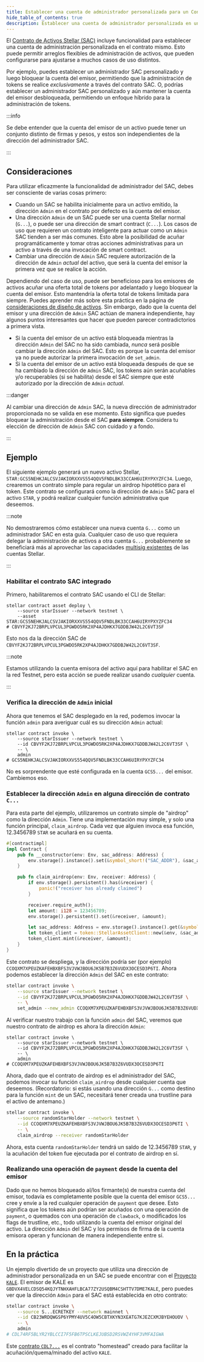 ```yaml
---
title: Establecer una cuenta de administrador personalizada para un Contrato de Activo Stellar (SAC)
hide_table_of_contents: true
description: Establecer una cuenta de administrador personalizada en un SAC desplegado
---
```


El [Contrato de Activos Stellar (SAC)](../../../tokens/stellar-asset-contract.mdx) incluye funcionalidad para establecer una cuenta de administración personalizada en el contrato mismo. Esto puede permitir arreglos flexibles de administración de activos, que pueden configurarse para ajustarse a muchos casos de uso distintos.

Por ejemplo, puedes establecer un administrador SAC personalizado y luego bloquear la cuenta del emisor, permitiendo que la administración de tokens se realice _exclusivamente_ a través del contrato SAC. O, podrías establecer un administrador SAC personalizado y aún mantener la cuenta del emisor desbloqueada, permitiendo un enfoque híbrido para la administración de tokens.

:::info

Se debe entender que la cuenta del emisor de un activo puede tener un conjunto distinto de firmas y pesos, y estos son independientes de la dirección del administrador SAC.

:::

## Consideraciones

Para utilizar eficazmente la funcionalidad de administrador del SAC, debes ser consciente de varias cosas primero:

- Cuando un SAC se habilita inicialmente para un activo emitido, la dirección `Admin` en el contrato por defecto es la cuenta del emisor.
- Una dirección `Admin` de un SAC puede ser una cuenta Stellar normal (`G...`), o puede ser una dirección de smart contract (`C...`). Los casos de uso que requieren un contrato inteligente para actuar como un `Admin` SAC tienden a ser más comunes. Esto abre la posibilidad de acuñar programáticamente y tomar otras acciones administrativas para un activo a través de una invocación de smart contract.
- Cambiar una dirección de `Admin` SAC requiere autorización de la dirección de `Admin` _actual_ del activo, que será la cuenta del emisor la primera vez que se realice la acción.

Dependiendo del caso de uso, puede ser beneficioso para los emisores de activos acuñar una oferta total de tokens por adelantado y luego bloquear la cuenta del emisor. Esto mantendría la oferta total de tokens limitada para siempre. Puedes aprender más sobre esta práctica en la página de [consideraciones de diseño de activos](../../../tokens/control-asset-access.mdx#limiting-the-supply-of-an-asset). Sin embargo, dado que la cuenta del emisor y una dirección de `Admin` SAC actúan de manera independiente, hay algunos puntos interesantes que hacer que pueden parecer contradictorios a primera vista.

- Si la cuenta del emisor de un activo está bloqueada mientras la dirección `Admin` del SAC no ha sido cambiada, _nunca_ será posible cambiar la dirección `Admin` del SAC. Esto es porque la cuenta del emisor ya no puede autorizar la primera invocación de `set_admin`.
- Si la cuenta del emisor de un activo está bloqueada después de que se ha cambiado la dirección de `Admin` SAC, los tokens aún serán acuñables y/o recuperables (si se habilita) desde el SAC siempre que esté autorizado por la dirección de `Admin` _actual_.

:::danger

Al cambiar una dirección de `Admin` SAC, la nueva dirección de administrador proporcionada no se valida en ese momento. Esto significa que puedes bloquear la administración desde el SAC **para siempre**. Considera tu elección de dirección de `Admin` SAC con cuidado y a fondo.

:::

## Ejemplo

El siguiente ejemplo generará un nuevo activo Stellar, `STAR:GCS5NEHKJALCSVJAKIORXXVS554QQV5FNDLBK33CCAH6UIRYPXYZFC34`. Luego, crearemos un contrato simple para regular un airdrop hipotético para el token. Este contrato se configurará como la dirección de `Admin` SAC para el activo `STAR`, y podrá realizar cualquier función administrativa que deseemos.

:::note

No demostraremos cómo establecer una nueva cuenta `G...` como un administrador SAC en esta guía. Cualquier caso de uso que requiera delegar la administración de activos a otra cuenta `G...` probablemente se beneficiará más al aprovechar las capacidades [multisig existentes](../../../learn/fundamentals/transactions/signatures-multisig.mdx) de las cuentas Stellar.

:::

### Habilitar el contrato SAC integrado

Primero, habilitaremos el contrato SAC usando el CLI de Stellar:

```shell
stellar contract asset deploy \
    --source starIssuer --network testnet \
    --asset STAR:GCS5NEHKJALCSVJAKIORXXVS554QQV5FNDLBK33CCAH6UIRYPXYZFC34
# CBVYF2KJ72BRPLVPCUL3PGWDO5RK2XP4AJDHKX7GDDBJW42L2C6VT3SF
```

Esto nos da la dirección SAC de `CBVYF2KJ72BRPLVPCUL3PGWDO5RK2XP4AJDHKX7GDDBJW42L2C6VT3SF`.

:::note

Estamos utilizando la cuenta emisora del activo aquí para habilitar el SAC en la red Testnet, pero esta acción se puede realizar usando _cualquier_ cuenta.

:::

### Verifica la dirección de `Admin` inicial

Ahora que tenemos el SAC desplegado en la red, podemos invocar la función `admin` para averiguar cuál es su dirección `Admin` actual:

```shell
stellar contract invoke \
    --source starIssuer --network testnet \
    --id CBVYF2KJ72BRPLVPCUL3PGWDO5RK2XP4AJDHKX7GDDBJW42L2C6VT3SF \
    -- \
    admin
# GCS5NEHKJALCSVJAKIORXXVS554QQV5FNDLBK33CCAH6UIRYPXYZFC34
```

No es sorprendente que esté configurada en la cuenta `GCS5...` del emisor. Cambiemos eso.

### Establecer la dirección `Admin` en alguna dirección de contrato `C...`

Para esta parte del ejemplo, utilizaremos un contrato simple de "airdrop" como la dirección `Admin`. Tiene una implementación muy simple, y solo una función principal, `claim_airdrop`. Cada vez que alguien invoca esa función, 12.3456789 `STAR` se acuñará en su cuenta.

```rust
#[contractimpl]
impl Contract {
    pub fn __constructor(env: Env, sac_address: Address) {
        env.storage().instance().set(&symbol_short!("SAC_ADDR"), &sac_address);
    }

    pub fn claim_airdrop(env: Env, receiver: Address) {
        if env.storage().persistent().has(&receiver) {
            panic!("receiver has already claimed")
        }

        receiver.require_auth();
        let amount: i128 = 123456789;
        env.storage().persistent().set(&receiver, &amount);

        let sac_address: Address = env.storage().instance().get(&symbol_short!("SAC_ADDR")).unwrap();
        let token_client = token::StellarAssetClient::new(&env, &sac_address);
        token_client.mint(&receiver, &amount);
    }
}
```

Este contrato se despliega, y la dirección podría ser (por ejemplo) `CCOQXM7XPEUZKAFEHBXBFS3VJVWJBOU6JK5B7B3Z6VUDX3OCESD3P6TI`. Ahora podemos establecer la dirección `Admin` del SAC en este contrato:

```sh
stellar contract invoke \
    --source starIssuer --network testnet \
    --id CBVYF2KJ72BRPLVPCUL3PGWDO5RK2XP4AJDHKX7GDDBJW42L2C6VT3SF \
    -- \
    set_admin --new_admin CCOQXM7XPEUZKAFEHBXBFS3VJVWJBOU6JK5B7B3Z6VUDX3OCESD3P6TI
```

Al verificar nuestro trabajo con la función `admin` del SAC, veremos que nuestro contrato de airdrop es ahora la dirección `Admin`:

```shell
stellar contract invoke \
    --source starIssuer --network testnet \
    --id CBVYF2KJ72BRPLVPCUL3PGWDO5RK2XP4AJDHKX7GDDBJW42L2C6VT3SF \
    -- \
    admin
# CCOQXM7XPEUZKAFEHBXBFS3VJVWJBOU6JK5B7B3Z6VUDX3OCESD3P6TI
```

Ahora, dado que el contrato de airdrop es el administrador del SAC, podemos invocar su función `claim_airdrop` desde cualquier cuenta que deseemos. (Recordatorio: si estás usando una dirección `G...` como destino para la función `mint` de un SAC, necesitará tener creada una trustline para el activo de antemano.)

```sh
stellar contract invoke \
    --source randomStarHolder --network testnet \
    --id CCOQXM7XPEUZKAFEHBXBFS3VJVWJBOU6JK5B7B3Z6VUDX3OCESD3P6TI \
    -- \
    claim_airdrop --receiver randomStarHolder
```

Ahora, esta cuenta `randomStarHolder` tendrá un saldo de 12.3456789 `STAR`, y la acuñación del token fue ejecutada por el contrato de airdrop en sí.

### Realizando una operación de `payment` desde la cuenta del emisor

Dado que no hemos bloqueado al/los firmante(s) de nuestra cuenta del emisor, todavía es completamente posible que la cuenta del emisor `GCS5...` cree y envíe a la red cualquier operación de `payment` que desee. Esto significa que los tokens aún podrían ser acuñados con una operación de `payment`, o quemados con una operación de `clawback`, o modificados los flags de trustline, etc., todo utilizando la cuenta del emisor original del activo. La dirección `Admin` del SAC y los permisos de firma de la cuenta emisora operan y funcionan de manera independiente entre sí.

## En la práctica

Un ejemplo divertido de un proyecto que utiliza una dirección de administrador personalizada en un SAC se puede encontrar con el [Proyecto `KALE`](https://github.com/kalepail/KALE-sc). El emisor de KALE es `GBDVX4VELCDSQ54KQJYTNHXAHFLBCA77ZY2USQBM4CSHTTV7DME7KALE`, pero puedes ver que la dirección `Admin` para el SAC está establecida en otro contrato:

```sh
stellar contract invoke \
    --source S...ECRETKEY --network mainnet \
    --id CB23WRDQWGSP6YPMY4UV5C4OW5CBTXKYN3XEATG7KJEZCXMJBYEHOUOV \
    -- \
    admin
# CDL74RF5BLYR2YBLCCI7F5FB6TPSCLKEJUBSD2RSVWZ4YHF3VMFAIGWA
```

Este [contrato `CDL7...`](https://stellar.expert/explorer/public/contract/CDL74RF5BLYR2YBLCCI7F5FB6TPSCLKEJUBSD2RSVWZ4YHF3VMFAIGWA) es el contrato "homestead" creado para facilitar la acuñación/quema/minado del activo `KALE`.
